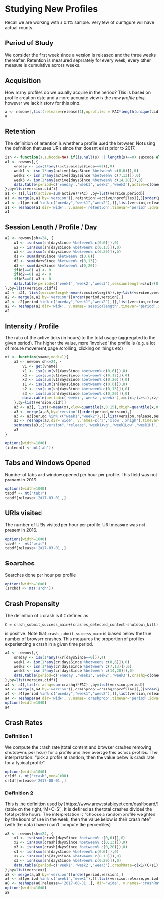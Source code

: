 # Studying New Profiles

Recall we are working with a 0.1% sample. Very few of our figure will have actual counts.

## Period of Study

We consider the first week since a version is released and the three weeks
thereafter. Retention is measured separately for every week, every other measure
is cumulative across weeks.

## Acquisition

How many profiles do we usually acquire in the period? This is based on profile
creation date and a more accurate view is the *new profile ping*, however we
lack history for this ping.

```r
a <- newonv[,list(release=release[1],nprofiles = FAC*length(unique(cidf))) ,by=version][order(version),]
a
```

## Retention 

The definition of retention is whether a profile used the browser.
Not using the definition that uses URIs since that doesnt exist prior to 2017.

```r
isn <- function(s,subcode=NA) if(is.null(s) || length(s)==0) subcode else s
a1 <- newonv[,{
    oneday <- isn(1*any((active[daysSince==0])),0)
    week1 <- isn(1*any(active[daysSince %between% c(0,6)]),0)
    week2 <- isn(1*any(active[daysSince %between% c(7,13)]),0)
    week3 <- isn(1*any(active[daysSince %between% c(14,20)]),0)
    data.table(period=c('oneday','week1','week2','week3'),active=c(oneday,week1,week2,week3))
},by=list(version,cidf)]
a1 <- a1[,list(active=sum(active)*FAC) ,by=list(version,period)]
a1 <- merge(a,a1,by='version')[,retention:=active/nprofiles][,][order(period,version),]
a1 <- a1[period %in% c("oneday","week1","week2"),][,list(version,release,period,retention=retention*100)]
a1 <- reshape(a1,dir='wide', v.names='retention',timevar='period',idvar=c('version','release'))
a1

```

## Session Length / Profile / Day 

```r
a2 <- newonv[sh<=24, {
    w1 <- isn(sum(sh[daysSince %between% c(0,6)]),0)
    w2 <- isn(sum(sh[daysSince %between% c(0,13)]),0)
    w3 <- isn(sum(sh[daysSince %between% c(0,20)]),0)
    d1 <- sum(daysSince %between% c(0,6))
    d2 <- sum(daysSince %between% c(0,13))
    d3 <- sum(daysSince %between% c(0,20))
    if(d1==0) w1 <- 0
    if(d2==0) w2 <- 0
    if(d3==0) w3 <- 0
    data.table(period=c('week1','week2','week3'),sessionlength=c(w1/(0.001+d1),w2/(0.001+d2),w3/(0.001+d3)))
},by=list(version,cidf)]
a2 <- a2[, list(sessionlength=mean(sessionlength)),by=list(version,period)]
a2 <- merge(a,a2,by='version')[order(period,version),]
a2 <- a2[period %in% c("oneday","week1","week2"),][,list(version,release,period,sessionlength)]
a2 <- reshape(a2,dir='wide', v.names='sessionlength',timevar='period',idvar=c('version','release'))
a2

```


## Intensity / Profile

The ratio of the active ticks (in hours) to the total usage (aggregated to the
given period). The higher the value, more 'involved' the profile is (e.g. a lot
of mouse movement,page scrolling, clicking on things  etc)

```r
mt <- function(vname,modi=1){
    a3 <- newonv[sh<=24, {
        v1 <- get(vname)
        x1 <- isn(sum(v1[daysSince %between% c(0,6)]),0)
        x2 <- isn(sum(v1[daysSince %between% c(0,13)]),0)
        x3 <- isn(sum(v1[daysSince %between% c(0,20)]),0)
        s1 <- isn(sum(sh[daysSince %between% c(0,6)]),0)
        s2 <- isn(sum(sh[daysSince %between% c(0,13)]),0)
        s3 <- isn(sum(sh[daysSince %between% c(0,20)]),0)
        data.table(period=c('week1','week2','week3'),x=c(x1/(C+s1),x2/(C+s2),x3/(C+s3))*modi  )
    },by=list(version,cidf)]
    a3 <- a3[, list(x=mean(x),xlow=quantile(x,0.15),xhigh=quantile(x,0.85)),by=list(version,period)]
    a3 <- merge(a,a3,by='version')[order(period,version),]
    a3 <- a3[period %in% c("week1","week2"),][,list(version,release,period,x,xlow,xhigh)]
    a3 <- reshape(a3,dir='wide', v.names=c('x','xlow','xhigh'),timevar='period',idvar=c('version','release'))
    setnames(a3,c("version",'release','week1Avg','week1Low','week1Hi','week2Avg','week2Low','weel2Hi'))
    a3
}
```


```r
options(width=1000)
(intensdf <- mt('ah'))
```


## Tabs and Windows Opened

Number of tabs and window opened per hour per profile. This field was not
present in 2016.

```r
options(width=1000)
tabdf <- mt("tabs")
tabdf[release>'2017-03-01',]
```



## URIs visited

The number of  URIs visited per hour per profile. URI measure was not present in 2016.

```r
options(width=1000)
tabdf <- mt("uris")
tabdf[release>'2017-03-01',]
```

## Searches

Searches done per hour per profile

```r
options(width=1000)
(srchdf <- mt('srch'))
```



## Crash Propensity

The definition of a crash is if `C` defined as 

```
C = crash_submit_success_main+(crashes_detected_content-shutdown_kill)
```

is positive. Note that `crash_submit_success_main` is biased below the true
number of browser crashes. This measures the proportion of profiles
experiencing a crash in a given time period.


```r
a4 <- newonv[,{
    oneday <- isn(1*any((cr[daysSince==0])),0)
    week1 <- isn(1*any(cr[daysSince %between% c(0,6)]),0)
    week2 <- isn(1*any(cr[daysSince %between% c(7,13)]),0)
    week3 <- isn(1*any(cr[daysSince %between% c(14,20)]),0)
    data.table(period=c('oneday','week1','week2','week3'),crashq=c(oneday,week1,week2,week3))
},by=list(version,cidf)]
a4 <- a4[,list(crashq=sum(crashq)*FAC) ,by=list(version,period)]
a4 <- merge(a,a4,by='version')[,crashprop:=crashq/nprofiles][,][order(period,version),]
a4 <- a4[period %in% c("oneday","week1","week2"),][,list(version,release,period,crashprop=crashprop*100)]
a4 <- reshape(a4,dir='wide', v.names='crashprop',timevar='period',idvar=c('version','release'))
options(width=1000)
a4
```

## Crash Rates

### Definition 1

We compute the crash rate (total content and browser crashes removing shutdowns
per hour)  for a profile and then average this across profiles. The
interpretation: "pick a profile at random, then the value below is crash rate
for a typical profile".


```r
options(width=1000)
cr1df <- mt('crash',mod=1000)
cr1df[release>'2017-08-01',]
```


### Definition 2

This is the definition used by [https://www.arewestableyet.com/dashboard/]
(table on the right, 'M+C-S'). It is defined as the total crashes divided the
total profile hours. The interpretation is "choose a random profile weighted by
the hours of use in the week, then the value below is their crash rate" (with
the data i have i can’t compute the percentiles)

```r
a8 <- newonv[sh<=24, {
    x1 <- isn(sum(crash[daysSince %between% c(0,6)]),0)
    x2 <- isn(sum(crash[daysSince %between% c(0,13)]),0)
    x3 <- isn(sum(crash[daysSince %between% c(0,20)]),0)
    s1 <- isn(sum(sh[daysSince %between% c(0,6)]),0)
    s2 <- isn(sum(sh[daysSince %between% c(0,13)]),0)
    s3 <- isn(sum(sh[daysSince %between% c(0,20)]),0)
    data.table(period=c('week1','week2','week3'),crashRate=c(x1/(C+s1),x2/(C+s2),x3/(C+s3))*1000) 
},by=list(version)]
a8 <- merge(a,a8,by='version')[order(period,version),]
a8 <- a8[period %in% c("week1","week2"),][,list(version,release,period,crashRate)]
a8 <- reshape(a8[release>='2017-08-01',], dir='wide', v.names='crashRate',timevar='period',idvar=c('version','release'))
options(width=1000)
a8
```
